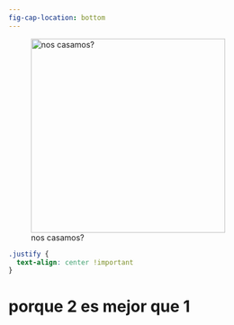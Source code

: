 ```yaml
---
fig-cap-location: bottom
---
```


![nos casamos?](IMG_8708.jpg){fig-align="center" width="345"}

```css
.justify {
  text-align: center !important
}
```

# porque 2 es mejor que 1

